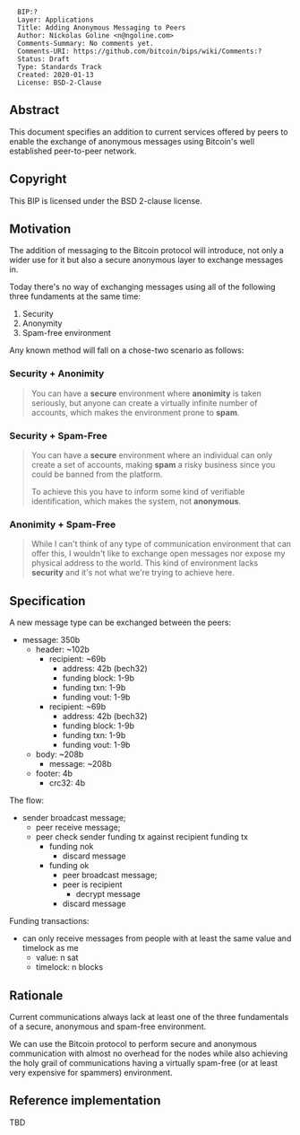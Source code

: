 <pre>
  BIP:?
  Layer: Applications
  Title: Adding Anonymous Messaging to Peers
  Author: Níckolas Goline <n@ngoline.com>
  Comments-Summary: No comments yet.
  Comments-URI: https://github.com/bitcoin/bips/wiki/Comments:?
  Status: Draft
  Type: Standards Track
  Created: 2020-01-13
  License: BSD-2-Clause
</pre>

==Abstract==

This document specifies an addition to current services offered by peers to enable the exchange of anonymous messages using Bitcoin's well established peer-to-peer network.

==Copyright==

This BIP is licensed under the BSD 2-clause license.

==Motivation==

The addition of messaging to the Bitcoin protocol will introduce, not only a wider use for it but also a secure anonymous layer to exchange messages in.

Today there's no way of exchanging messages using all of the following three fundaments at the same time:

#  Security
#  Anonymity
#  Spam-free environment

Any known method will fall on a chose-two scenario as follows:

===Security + Anonimity===

<blockquote>You can have a ''' secure ''' environment where ''' anonimity ''' is taken seriously, but anyone can create a virtually infinite number of accounts, which makes the environment prone to ''' spam '''.</blockquote>

===Security + Spam-Free===

<blockquote>You can have a ''' secure ''' environment where an individual can only create a set of accounts, making ''' spam ''' a risky business since you could be banned from the platform.

To achieve this you have to inform some kind of verifiable identification, which makes the system, not ''' anonymous '''.</blockquote>

===Anonimity + Spam-Free===

<blockquote>While I can't think of any type of communication environment that can offer this, I wouldn't like to exchange open messages nor expose my physical address to the world. This kind of environment lacks ''' security ''' and it's not what we're trying to achieve here.</blockquote>

==Specification==


A new message type can be exchanged between the peers:

* message: 350b
** header: ~102b
*** recipient: ~69b 
**** address: 42b (bech32)
**** funding block: 1-9b
**** funding txn: 1-9b
**** funding vout: 1-9b
*** recipient: ~69b 
**** address: 42b (bech32)
**** funding block: 1-9b
**** funding txn: 1-9b
**** funding vout: 1-9b
** body: ~208b
*** message: ~208b
** footer: 4b
*** crc32: 4b

The flow:

* sender broadcast message;
** peer receive message;
** peer check sender funding tx against recipient funding tx
*** funding nok
**** discard message
*** funding ok
**** peer broadcast message;
**** peer is recipient
***** decrypt message
**** discard message

Funding transactions:

* can only receive messages from people with at least the same value and timelock as me
** value: n sat
** timelock: n blocks

==Rationale==

Current communications always lack at least one of the three fundamentals of a secure, anonymous and spam-free environment.

We can use the Bitcoin protocol to perform secure and anonymous communication with almost no overhead for the nodes while also achieving the holy grail of communications having a virtually spam-free (or at least very expensive for spammers) environment.

==Reference implementation==

TBD
